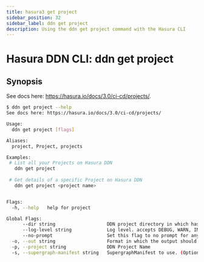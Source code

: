 ```yaml
---
title: hasura3 get project
sidebar_position: 32
sidebar_label: ddn get project
description: Using the ddn get project command with the Hasura CLI
---
```


# Hasura DDN CLI: ddn get project 

## Synopsis
See docs here: https://hasura.io/docs/3.0/ci-cd/projects/.

```bash
$ ddn get project --help
See docs here: https://hasura.io/docs/3.0/ci-cd/projects/

Usage:
  ddn get project [flags]

Aliases:
  project, Project, projects

Examples:
 # List all your Projects on Hasura DDN
   ddn get project
   
 # Get details of a specific Project on Hasura DDN
   ddn get project <project name>


Flags:
  -h, --help   help for project

Global Flags:
      --dir string                   DDN project directory in which hasura.yaml is present (default ".")
      --log-level string             Log level. accepts DEBUG, WARN, INFO, ERROR, FATAL (default "INFO")
      --no-prompt                    Set this flag to no prompt for anything, the command fails if any input is missing
  -o, --out string                   Format in which the output should be printed, accepts table, json and yaml (default "table")
  -p, --project string               DDN Project Name
  -s, --supergraph-manifest string   SupergraphManifest to use. (Optional. DefaultSupergraphManifest used  if not provided)
```

